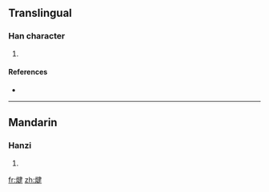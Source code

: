 ==Translingual==

===Han character===
{{Han char|rn=86|rad=火|as=09|sn=13|four=9584<sub>0</sub>|canj=火弓大手 (FNKQ)}}

# {{defn|Han|sort=火09}}

====References====
* {{Han ref|kx=0677.240|dkj=19216|hdz=32211.070|uh=7161|ud=29025|bh=DE76|bd=56950}}

----

==Mandarin==

===Hanzi===
{{cmn-hanzi|pin=[[xìn]] ([[xin4]]), [[xiū]] ([[xiu1]]), [[xù]] ([[xu4]])|wg=hsin<sup>4</sup>, hsiu<sup>1</sup>, hsü<sup>4</sup>}}

# {{defn|Mandarin}}

[[fr:煡]]
[[zh:煡]]
